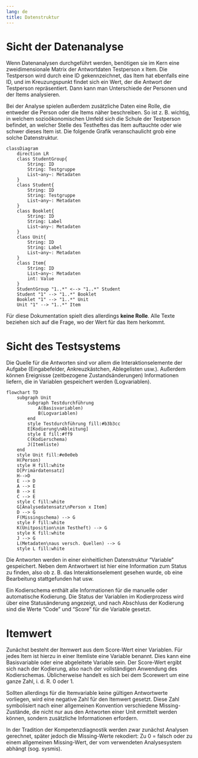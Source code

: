 ```yaml
---
lang: de
title: Datenstruktur
---
```


# Sicht der Datenanalyse

Wenn Datenanalysen durchgeführt werden, benötigen sie im Kern eine zweidimensionale Matrix der Antwortdaten Testperson x Item. Die Testperson wird durch eine ID gekennzeichnet, das Item hat ebenfalls eine ID, und im Kreuzungspunkt findet sich ein Wert, der die Antwort der Testperson repräsentiert. Dann kann man Unterschiede der Personen und der Items analysieren.

Bei der Analyse spielen außerdem zusätzliche Daten eine Rolle, die entweder die Person oder die Items näher beschreiben. So ist z. B. wichtig, in welchem sozioökonomischen Umfeld sich die Schule der Testperson befindet, an welcher Stelle des Testheftes das Item auftauchte oder wie schwer dieses Item ist. Die folgende Grafik veranschaulicht grob eine solche Datenstruktur.

```mermaid
classDiagram
    direction LR
    class StudentGroup{
        String: ID
        String: Testgruppe
        List~any~: Metadaten
    }
    class Student{
        String: ID
        String: Testgruppe
        List~any~: Metadaten
    }
    class Booklet{
        String: ID
        String: Label
        List~any~: Metadaten
    }
    class Unit{
        String: ID
        String: Label
        List~any~: Metadaten
    }
    class Item{
        String: ID
        List~any~: Metadaten
        int: Value
    }
    StudentGroup "1..*" <--> "1..*" Student
    Student "1" --> "1..*" Booklet
    Booklet "1" --> "1..*" Unit
    Unit "1" --> "1..*" Item
```

Für diese Dokumentation spielt dies allerdings **keine Rolle**. Alle Texte beziehen sich auf die Frage, wo der Wert für das Item herkommt.

# Sicht des Testsystems

Die Quelle für die Antworten sind vor allem die Interaktionselemente der Aufgabe (Eingabefelder, Ankreuzkästchen, Ablegelisten usw.). Außerdem können Ereignisse (zeitbezogene Zustandsänderungen) Informationen liefern, die in Variablen gespeichert werden (Logvariablen).
 
```mermaid
flowchart TD
    subgraph Unit
        subgraph Testdurchführung
            A(Basisvariablen)
            B(Logvariablen)
        end
        style Testdurchführung fill:#b3b3cc
        E[Kodierung\nAbleitung]
        style E fill:#ff9
        C(Kodierschema)
        J(Itemliste)
    end
    style Unit fill:#e0e0eb
    H(Person)
    style H fill:white
    D[Primärdatensatz]
    H-->D
    E --> D
    A --> E
    B --> E
    C --> E
    style C fill:white
    G[Analysedatensatz\nPerson x Item]
    D --> G
    F(Missingschema) --> G
    style F fill:white
    K(Unitposition\nim Testheft) --> G
    style K fill:white
    J --> G
    L(Metadaten\naus versch. Quellen) --> G
    style L fill:white
```

Die Antworten werden in einer einheitlichen Datenstruktur "Variable" gespeichert. Neben dem Antwortwert ist hier eine Information zum Status zu finden, also ob z. B. das Interaktionselement gesehen wurde, ob eine Bearbeitung stattgefunden hat usw.

Ein Kodierschema enthält alle Informationen für die manuelle oder automatische Kodierung. Die Status der Variablen im Kodierprozess wird über eine Statusänderung angezeigt, und nach Abschluss der Kodierung sind die Werte "Code" und "Score" für die Variable gesetzt.

# Itemwert

Zunächst besteht der Itemwert aus dem Score-Wert einer Variablen. Für jedes Item ist hierzu in einer Itemliste eine Variable benannt. Dies kann eine Basisvariable oder eine abgeleitete Variable sein. Der Score-Wert ergibt sich nach der Kodierung, also nach der vollständigen Anwendung des Kodierschemas. Üblicherweise handelt es sich bei dem Scorewert um eine ganze Zahl, i. d. R. 0 oder 1.

Sollten allerdings für die Itemvariable keine gültigen Antwortwerte vorliegen, wird eine negative Zahl für den Itemwert gesetzt. Diese Zahl symbolisiert nach einer allgemeinen Konvention verschiedene Missing-Zustände, die nicht nur aus den Antworten einer Unit ermittelt werden können, sondern zusätzliche Informationen erfordern.

In der Tradition der Kompetenzdiagnostik werden zwar zunächst Analysen gerechnet, später jedoch die Missing-Werte rekodiert: Zu 0 = falsch oder zu einem allgemeinen Missing-Wert, der vom verwendeten Analysesystem abhängt (sog. sysmis).

